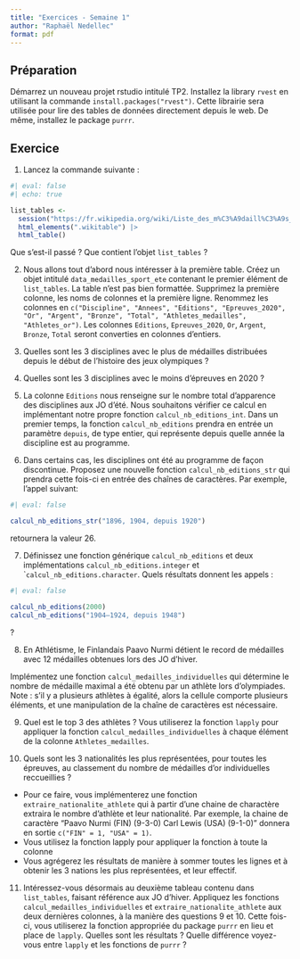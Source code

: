 ```yaml
---
title: "Exercices - Semaine 1"
author: "Raphaël Nedellec"
format: pdf
---
```



## Préparation

Démarrez un nouveau projet rstudio intitulé TP2.
Installez la library `rvest` en utilisant la commande `install.packages("rvest")`. Cette librairie sera utilisée pour lire des tables de données directement depuis le web. De même, installez le package `purrr`.

## Exercice

1. Lancez la commande suivante :

```r
#| eval: false
#| echo: true

list_tables <- 
  session("https://fr.wikipedia.org/wiki/Liste_des_m%C3%A9daill%C3%A9s_olympiques") |> 
  html_elements(".wikitable") |> 
  html_table()
```

Que s'est-il passé ? Que contient l'objet `list_tables` ?

2. Nous allons tout d'abord nous intéresser à la première table. Créez un objet intitulé `data_medailles_sport_ete` contenant le premier élément de `list_tables`. La table n'est pas bien formattée. Supprimez la première colonne, les noms de colonnes et la première ligne. Renommez les colonnes en `c("Discipline", "Annees", "Editions", "Epreuves_2020", "Or", "Argent", "Bronze", "Total", "Athletes_medailles", "Athletes_or")`. Les colonnes `Editions`, `Epreuves_2020`, `Or`, `Argent`, `Bronze`, `Total` seront converties en colonnes d'entiers.

3. Quelles sont les 3 disciplines avec le plus de médailles distribuées depuis le début de l'histoire des jeux olympiques ?

4. Quelles sont les 3 disciplines avec le moins d'épreuves en 2020 ?

5. La colonne `Editions` nous renseigne sur le nombre total d'apparence des disciplines aux JO d'été. Nous souhaitons vérifier ce calcul en implémentant notre propre fonction `calcul_nb_editions_int`. Dans un premier temps, la fonction `calcul_nb_editions` prendra en entrée un paramètre `depuis`, de type entier, qui représente depuis quelle année la discipline est au programme.

6. Dans certains cas, les disciplines ont été au programme de façon discontinue. Proposez une nouvelle fonction `calcul_nb_editions_str` qui prendra cette fois-ci en entrée des chaînes de caractères. Par exemple, l'appel suivant:

```r
#| eval: false

calcul_nb_editions_str("1896, 1904, depuis 1920")


```

retournera la valeur 26.

7. Définissez une fonction générique `calcul_nb_editions` et deux implémentations `calcul_nb_editions.integer` et ``calcul_nb_editions.character`. Quels résultats donnent les appels :

```r
#| eval: false

calcul_nb_editions(2000)
calcul_nb_editions("1904–1924, depuis 1948")
```

?

8. En Athlétisme, le Finlandais Paavo Nurmi détient le record de médailles avec 12 médailles obtenues lors des JO d'hiver.

Implémentez une fonction `calcul_medailles_individuelles` qui détermine le nombre de médaille maximal a été obtenu par un athlète lors d'olympiades. Note : s'il y a plusieurs athlètes à égalité, alors la cellule comporte plusieurs éléments, et une manipulation de la chaîne de caractères est nécessaire. 

9. Quel est le top 3 des athlètes ? Vous utiliserez la fonction `lapply` pour appliquer la fonction `calcul_medailles_individuelles` à chaque élément de la colonne `Athletes_medailles`.

10. Quels sont les 3 nationalités les plus représentées, pour toutes les épreuves, au classement du nombre de médailles d'or individuelles reccueillies ?
- Pour ce faire, vous implémenterez une fonction `extraire_nationalite_athlete` qui à partir d'une chaine de charactère extraira le nombre d'athlète et leur nationalité. Par exemple, la chaine de caractère "Paavo Nurmi (FIN) (9-3-0) Carl Lewis (USA) (9-1-0)" donnera en sortie `c("FIN" = 1, "USA" = 1)`.
- Vous utilisez la fonction lapply pour appliquer la fonction à toute la colonne
- Vous agrégerez les résultats de manière à sommer toutes les lignes et à obtenir les 3 nations les plus représentées, et leur effectif.

11. Intéressez-vous désormais au deuxième tableau contenu dans `list_tables`, faisant référence aux JO d'hiver. Appliquez les fonctions `calcul_medailles_individuelles` et `extraire_nationalite_athlete` aux deux dernières colonnes, à la manière des questions 9 et 10. Cette fois-ci, vous utiliserez la fonction appropriée du package `purrr` en lieu et place de `lapply`. Quelles sont les résultats ? Quelle différence voyez-vous entre `lapply` et les fonctions de `purrr` ?


